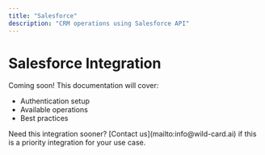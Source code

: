 ```yaml
---
title: "Salesforce"
description: "CRM operations using Salesforce API"
---
```


# Salesforce Integration

Coming soon! This documentation will cover:
- Authentication setup
- Available operations
- Best practices

<Note>
Need this integration sooner? [Contact us](mailto:info@wild-card.ai) if this is a priority integration for your use case.
</Note>